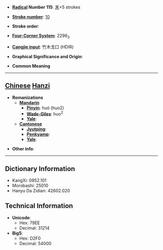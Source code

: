 * '''[[Wiktionary:Chinese radical index| Radical]] Number 115''': [[Wiktionary:Chinese radical index 禾|禾]]+5 strokes

* '''[[Wiktionary:Chinese total strokes index|Stroke number]]''': [[Wiktionary:Chinese total strokes index 10|10]]

* '''Stroke order''': 

* '''[[Wiktionary:Chinese four corner index|Four-Corner System]]''': 2296<sub>3</sub>

* '''[[Wiktionary:Chinese Cangjie index|Cangjie input]]''': 竹木戈口 (HDIR)

* '''Graphical Significance and Origin''': 

* '''Common Meaning'''

----

== [[Chinese]] [[Hanzi]] ==

* '''Romanizations'''
** '''[[Mandarin]]'''
*** '''[[Pinyin]]''': huó (huo2)
*** '''[[Wade-Giles]]''': huo<sup>2</sup>
*** '''[[Yale]]''': 
** '''[[Cantonese]]'''
*** '''[[Jyutping]]''':
*** '''[[Penkyamp]]''': 
*** '''[[Yale]]''': 

* '''Other info''': 

----

== Dictionary Information ==

* KangXi: 0852.101
* Morobashi: 25010
* Hanyu Da Zidian: 42602.020

== Technical Information ==

* '''Unicode''':
** Hex: 79EE
** Decimal: 31214
* '''Big5''':
** Hex: D2F0
** Decimal: 54000